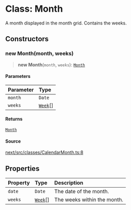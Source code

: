 # Class: Month

A month displayed in the month grid. Contains the weeks.

## Constructors

### new Month(month, weeks)

> **new Month**(`month`, `weeks`): [`Month`](/api/next/classes/Month.mdx)

#### Parameters

| Parameter | Type |
| :------ | :------ |
| `month` | `Date` |
| `weeks` | [`Week`](/api/next/classes/Week.mdx)[] |

#### Returns

[`Month`](/api/next/classes/Month.mdx)

#### Source

[next/src/classes/CalendarMonth.ts:8](https://github.com/gpbl/react-day-picker/blob/86f49ff11/next/src/classes/CalendarMonth.ts#L8)

## Properties

| Property | Type | Description |
| :------ | :------ | :------ |
| `date` | `Date` | The date of the month. |
| `weeks` | [`Week`](/api/next/classes/Week.mdx)[] | The weeks within the month. |
